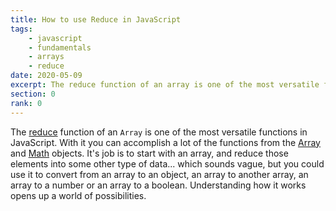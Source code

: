 ```yaml
---
title: How to use Reduce in JavaScript
tags:
    - javascript
    - fundamentals
    - arrays
    - reduce
date: 2020-05-09
excerpt: The reduce function of an array is one of the most versatile functions in JavaScript. With it you can accomplish a lot of the functions from array and math objects.
section: 0
rank: 0
---
```


The [reduce](https://developer.mozilla.org/en-US/docs/Web/JavaScript/Reference/Global_Objects/Array/reduce) function of an `Array` is one of the most versatile functions in JavaScript. With it you can accomplish a lot of the functions from the [Array](https://developer.mozilla.org/en-US/docs/Web/JavaScript/Reference/Global_Objects/Array) and [Math](https://developer.mozilla.org/en-US/docs/Web/JavaScript/Reference/Global_Objects/Math) objects. It's job is to start with an array, and reduce those elements into some other type of data... which sounds vague, but you could use it to convert from an array to an object, an array to another array, an array to a number or an array to a boolean. Understanding how it works opens up a world of possibilities.
